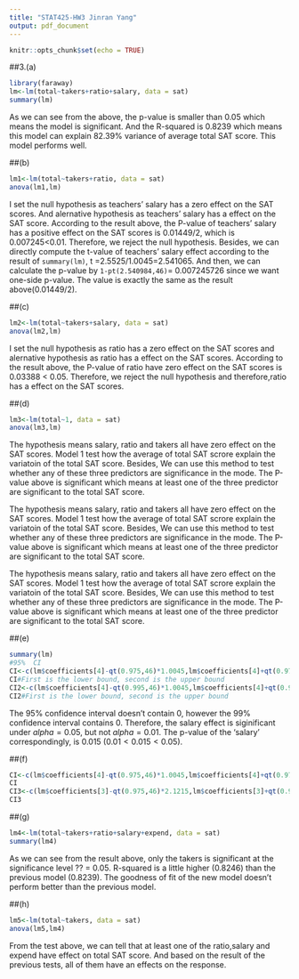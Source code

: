 ```yaml
---
title: "STAT425-HW3 Jinran Yang"
output: pdf_document
---
```


```r
knitr::opts_chunk$set(echo = TRUE)
```
##3.(a)
```r
library(faraway)
lm<-lm(total~takers+ratio+salary, data = sat)
summary(lm)
```
As we can see from the above, the p-value is smaller than 0.05 which means the model is significant. And the R-squared is 0.8239 which means this model can explain 82.39% variance of average total SAT score. This model performs well.

##(b)

```r
lm1<-lm(total~takers+ratio, data = sat)
anova(lm1,lm)
```
I set the null hypothesis as teachers' salary has a zero effect on the SAT scores. And alernative hypothesis as teachers' salary has a effect on the SAT score. According to the result above, the P-value of teachers' salary has a positive effect on the SAT scores is 0.01449/2, which is 0.007245<0.01. Therefore, we reject the null hypothesis.
Besides, we can directly compute the t-value of teachers' salary effect according to the result of `summary(lm)`, t =2.5525/1.0045=2.541065. And then, we can calculate the p-value by `1-pt(2.540984,46)`= 0.007245726 since we want one-side p-value. The value is exactly the same as the result above(0.01449/2).


##(c)

```r
lm2<-lm(total~takers+salary, data = sat)
anova(lm2,lm)
```
I set the null hypothesis as ratio has a zero effect on the SAT scores and alernative hypothesis as ratio has a effect on the SAT scores. According to the result above, the P-value of ratio have zero effect on the SAT scores is 0.03388 < 0.05. Therefore, we reject the null hypothesis and therefore,ratio has a effect on the SAT scores.



##(d)
```r
lm3<-lm(total~1, data = sat)
anova(lm3,lm)
```
The hypothesis means salary, ratio and takers all have zero effect on the SAT scores. Model 1 test how the average of total SAT scrore explain the variatoin of the total SAT score. Besides, We can use this method to test whether any of these three predictors are significance in the mode. The P-value above is significant which means at least one of the three predictor are significant to the total SAT score.

The hypothesis means salary, ratio and takers all have zero effect on the SAT scores. Model 1 test how the average of total SAT scrore explain the variatoin of the total SAT score. Besides, We can use this method to test whether any of these three predictors are significance in the mode. The P-value above is significant which means at least one of the three predictor are significant to the total SAT score.

The hypothesis means salary, ratio and takers all have zero effect on the SAT scores. Model 1 test how the average of total SAT scrore explain the variatoin of the total SAT score. Besides, We can use this method to test whether any of these three predictors are significance in the mode. The P-value above is significant which means at least one of the three predictor are significant to the total SAT score.


##(e)
```r
summary(lm)
#95%  CI
CI<-c(lm$coefficients[4]-qt(0.975,46)*1.0045,lm$coefficients[4]+qt(0.975,46)*1.0045)
CI#First is the lower bound, second is the upper bound
CI2<-c(lm$coefficients[4]-qt(0.995,46)*1.0045,lm$coefficients[4]+qt(0.995,46)*1.0045)
CI2#First is the lower bound, second is the upper bound
```
The 95% confidence interval doesn't contain 0, however the 99% confidence interval contains 0. Therefore, the salary effect is siginificant under $alpha = 0.05$, but not $alpha = 0.01$. The p-value of the 'salary' correspondingly, is 0.015 $(0.01<0.015<0.05)$.

##(f)
```r
CI<-c(lm$coefficients[4]-qt(0.975,46)*1.0045,lm$coefficients[4]+qt(0.975,46)*1.0045)
CI
CI3<-c(lm$coefficients[3]-qt(0.975,46)*2.1215,lm$coefficients[3]+qt(0.975,46)*2.1215)
CI3
```

##(g)
```r
lm4<-lm(total~takers+ratio+salary+expend, data = sat)
summary(lm4)
```

As we can see from the result above, only the takers is significant at the significance level ?? = 0.05. R-squared is a little higher (0.8246) than the previous model (0.8239). The goodness of fit of the new model doesn't perform better than the previous model.

##(h)
```r
lm5<-lm(total~takers, data = sat)
anova(lm5,lm4)
```
From the test above, we can tell that at least one of the ratio,salary and expend
have effect on total SAT score. And based on the result of the previous tests, all of them have an effects on the response.

